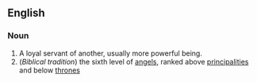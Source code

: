 ==English==

===Noun===
#A loyal servant of another, usually more powerful being.
# (''Biblical tradition'') the sixth level of [[angel]]s, ranked above [[prncipality|principalities]] and below [[throne]]s